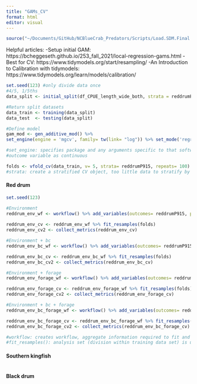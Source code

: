```yaml
---
title: "GAMs_CV"
format: html
editor: visual
---
```


```r
source("~/Documents/GitHub/NCBlueCrab_Predators/Scripts/Load.SDM.Final.R")
```

Helpful articles: -Setup initial GAM: https://bcheggeseth.github.io/253_fall_2021/local-regression-gams.html -Best for CV: https://www.tidymodels.org/start/resampling/ -An Introduction to Calibration with tidymodels: https://www.tidymodels.org/learn/models/calibration/

```r
set.seed(123) #only divide data once 
#4/5, 1/5ths 
data_split <- initial_split(df_CPUE_length_wide_both, strata = reddrumP915, prop= 0.80)

#Return split datasets 
data_train <- training(data_split) 
data_test  <- testing(data_split)
```

```r
#Define model 
gam_mod <- gen_additive_mod() %>%
set_engine(engine = 'mgcv', family= tw(link= "log")) %>% set_mode('regression')

#set_engine: specifies package and any arguments specific to that software 
#outcome variable as continuous
```

```r
folds <- vfold_cv(data_train, v= 5, strata= reddrumP915, repeats= 100) #10 fold cross-validation repeated 5 times on the training set 
#strata: create a stratified CV object, too little data to stratify by Year 
```

#### Red drum

```r
set.seed(123)

#Environment
reddrum_env_wf <- workflow() %>% add_variables(outcomes= reddrumP915, predictors= c(avgdepth, avgssal, avgstemp, avgsdo, NoFishRest, Year)) %>% add_model(gam_mod, formula= reddrumP915 ~ s(avgdepth) + s(avgssal) + s(avgstemp) + s(avgsdo) + s(NoFishRest) + s(Year)) %>% fit(data= data_train) 
                                                           
reddrum_env_cv <- reddrum_env_wf %>% fit_resamples(folds)
reddrum_env_cv2 <- collect_metrics(reddrum_env_cv)

#Environment + bc
reddrum_env_bc_wf <- workflow() %>% add_variables(outcomes= reddrumP915, predictors= c(avgdepth, avgssal, avgstemp, avgsdo, NoFishRest, Year, smallbluecrabP120)) %>% add_model(gam_mod, formula= reddrumP915 ~ s(avgdepth) + s(avgssal) + s(avgstemp) + s(avgsdo) + s(NoFishRest) + s(Year) + s(smallbluecrabP120)) %>% fit(data= data_train) 

reddrum_env_bc_cv <- reddrum_env_bc_wf %>% fit_resamples(folds)
reddrum_env_bc_cv2 <- collect_metrics(reddrum_env_bc_cv)

#Environment + forage
reddrum_env_forage_wf <- workflow() %>% add_variables(outcomes= reddrumP915, predictors= c(avgdepth, avgssal, avgstemp, avgsdo, NoFishRest, Year, reddrumP915forageP915, reddrumP915forageP120)) %>% add_model(gam_mod, formula= reddrumP915 ~ s(avgdepth) + s(avgssal) + s(avgstemp) + s(avgsdo) + s(NoFishRest) + s(Year) + s(reddrumP915forageP915) + s(reddrumP915forageP120)) %>% fit(data= data_train) 

reddrum_env_forage_cv <- reddrum_env_forage_wf %>% fit_resamples(folds)
reddrum_env_forage_cv2 <- collect_metrics(reddrum_env_forage_cv)

#Environment + bc + forage 
reddrum_env_bc_forage_wf <- workflow() %>% add_variables(outcomes= reddrumP915, predictors= c(avgdepth, avgssal, avgstemp, avgsdo, NoFishRest, Year, reddrumP915forageP915, reddrumP915forageP120, smallbluecrabP120)) %>% add_model(gam_mod, formula= reddrumP915 ~ s(avgdepth) + s(avgssal) + s(avgstemp) + s(avgsdo) + s(NoFishRest) + s(Year) + s(reddrumP915forageP915) + s(reddrumP915forageP120) + s(smallbluecrabP120)) %>% fit(data= data_train) 

reddrum_env_bc_forage_cv <- reddrum_env_bc_forage_wf %>% fit_resamples(folds)
reddrum_env_bc_forage_cv2 <- collect_metrics(reddrum_env_bc_forage_cv)

#workflow: creates workflow, aggregate information required to fit and predict from a model
#fit_resamples(): analysis set (division within training data set) is used for prediction, 4/5 of data are used to fit the model, 1/5 is used for predictions, 5 predictions in non-repeated CV 
```

#### Southern kingfish

```r

```

#### Black drum

```r

```
